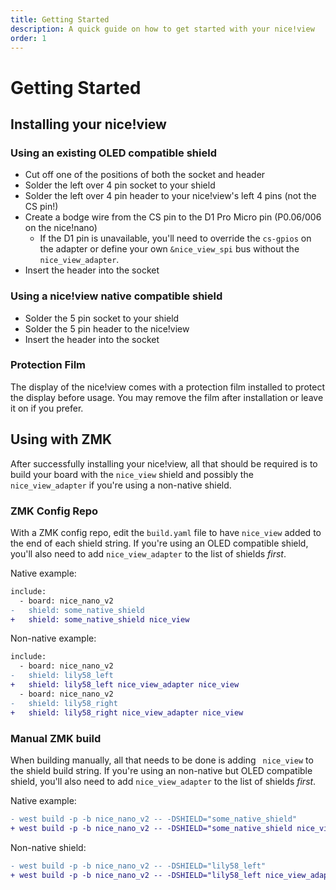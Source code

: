 ```yaml
---
title: Getting Started
description: A quick guide on how to get started with your nice!view
order: 1
---
```


# Getting Started

## Installing your nice!view

### Using an existing OLED compatible shield

 - Cut off one of the positions of both the socket and header
 - Solder the left over 4 pin socket to your shield
 - Solder the left over 4 pin header to your nice!view's left 4 pins (not the CS pin!)
 - Create a bodge wire from the CS pin to the D1 Pro Micro pin (P0.06/006 on the nice!nano)
   - If the D1 pin is unavailable, you'll need to override the `cs-gpios` on the adapter or define your own `&nice_view_spi` bus without the `nice_view_adapter`.
 - Insert the header into the socket

### Using a nice!view native compatible shield

 - Solder the 5 pin socket to your shield
 - Solder the 5 pin header to the nice!view
 - Insert the header into the socket

### Protection Film

The display of the nice!view comes with a protection film installed to protect the display before usage.
You may remove the film after installation or leave it on if you prefer.

## Using with ZMK

After successfully installing your nice!view, all that should be required is to build your board with the `nice_view` shield and possibly the `nice_view_adapter` if you're using a non-native shield.

### ZMK Config Repo

With a ZMK config repo, edit the `build.yaml` file to have `nice_view` added to the end of each shield string.
If you're using an OLED compatible shield, you'll also need to add `nice_view_adapter` to the list of shields *first*.

Native example:
```diff
include:
  - board: nice_nano_v2
-   shield: some_native_shield
+   shield: some_native_shield nice_view
```

Non-native example:
```diff
include:
  - board: nice_nano_v2
-   shield: lily58_left
+   shield: lily58_left nice_view_adapter nice_view
  - board: nice_nano_v2
-   shield: lily58_right
+   shield: lily58_right nice_view_adapter nice_view
```

### Manual ZMK build

When building manually, all that needs to be done is adding ` nice_view` to the shield build string.
If you're using an non-native but OLED compatible shield, you'll also need to add `nice_view_adapter` to the list of shields *first*.

Native example:
```diff
- west build -p -b nice_nano_v2 -- -DSHIELD="some_native_shield"
+ west build -p -b nice_nano_v2 -- -DSHIELD="some_native_shield nice_view"
```

Non-native shield:
```diff
- west build -p -b nice_nano_v2 -- -DSHIELD="lily58_left"
+ west build -p -b nice_nano_v2 -- -DSHIELD="lily58_left nice_view_adapter nice_view"
```
